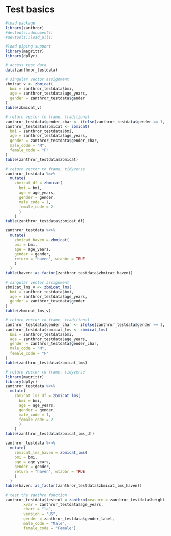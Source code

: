 
# Test basics

```r

#load package
library(zanthror)
#devtools::document()
#devtools::load_all()

#load piping support
library(magrittr)
library(dplyr)

# access test data
data(zanthror_testdata)

# singular vector assignment
zbmicat_v <- zbmicat(
  bmi = zanthror_testdata$bmi,
  age = zanthror_testdata$age_years,
  gender = zanthror_testdata$gender
)
table(zbmicat_v)

# return vector to frame, traditional
zanthror_testdata$gender_char <- ifelse(zanthror_testdata$gender == 1, "M", "F")
zanthror_testdata$zbmicat <- zbmicat(
  bmi = zanthror_testdata$bmi,
  age = zanthror_testdata$age_years,
  gender = zanthror_testdata$gender_char,
  male_code = "M",
  female_code = "F"
)
table(zanthror_testdata$zbmicat)

# return vector to frame, tidyverse
zanthror_testdata %<>% 
  mutate(
    zbmicat_df = zbmicat(
      bmi = bmi,
      age = age_years,
      gender = gender,
      male_code = 1,
      female_code = 2
      )
    )
table(zanthror_testdata$zbmicat_df)

zanthror_testdata %<>% 
  mutate(
    zbmicat_haven = zbmicat(
    bmi = bmi,
    age = age_years,
    gender = gender,
    return = "haven", wtabbr = TRUE
    )
  )
table(haven::as_factor(zanthror_testdata$zbmicat_haven))

```

```r

# singular vector assignment
zbmicat_lms_v <- zbmicat_lms(
  bmi = zanthror_testdata$bmi,
  age = zanthror_testdata$age_years,
  gender = zanthror_testdata$gender
)
table(zbmicat_lms_v)

# return vector to frame, traditional
zanthror_testdata$gender_char <- ifelse(zanthror_testdata$gender == 1, "M", "F")
zanthror_testdata$zbmicat_lms <- zbmicat_lms(
  bmi = zanthror_testdata$bmi,
  age = zanthror_testdata$age_years,
  gender = zanthror_testdata$gender_char,
  male_code = "M",
  female_code = "F"
)
table(zanthror_testdata$zbmicat_lms)

# return vector to frame, tidyverse
library(magrittr)
library(dplyr)
zanthror_testdata %<>% 
  mutate(
    zbmicat_lms_df = zbmicat_lms(
      bmi = bmi,
      age = age_years,
      gender = gender,
      male_code = 1,
      female_code = 2
      )
    )
table(zanthror_testdata$zbmicat_lms_df)

zanthror_testdata %<>% 
  mutate(
    zbmicat_lms_haven = zbmicat_lms(
    bmi = bmi,
    age = age_years,
    gender = gender,
    return = "haven", wtabbr = TRUE
    )
  )
table(haven::as_factor(zanthror_testdata$zbmicat_lms_haven))

```

```r

# test the zanthro function
zanthror_testdata$testcol = zanthro(measure = zanthror_testdata$height_cm,
        xvar = zanthror_testdata$age_years,
        chart = "la", 
        version = "US",
        gender = zanthror_testdata$gender_label,
        male_code = "Male",
        female_code = "Female")
```

